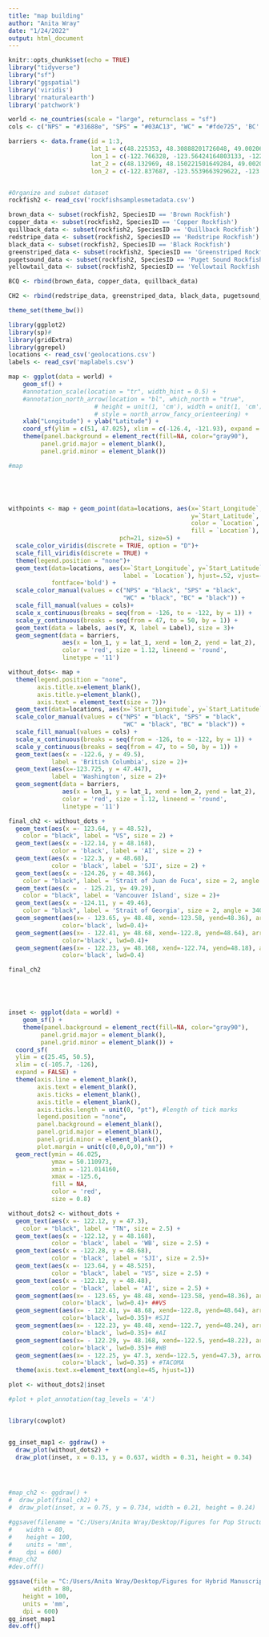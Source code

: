 ---
title: "map building"
author: "Anita Wray"
date: "1/24/2022"
output: html_document
---

```{r setup, include=FALSE}
knitr::opts_chunk$set(echo = TRUE)
library("tidyverse")
library("sf")
library("ggspatial")
library('viridis')
library('rnaturalearth')
library('patchwork')

world <- ne_countries(scale = "large", returnclass = "sf")
cols <- c("NPS" = "#31688e", "SPS" = "#03AC13", "WC" = "#fde725", 'BC' = "#440154FF")

barriers <- data.frame(id = 1:3,
                       lat_1 = c(48.225353, 48.30888201726048, 49.002066),
                       lon_1 = c(-122.766328, -123.56424164803133, -122.758979),
                       lat_2 = c(48.132969, 48.150221501649284, 49.002066),
                       lon_2 = c(-122.837687, -123.5539663929622, -123.816018))


#Organize and subset dataset
rockfish2 <- read_csv('rockfishsamplesmetadata.csv')

brown_data <- subset(rockfish2, SpeciesID == 'Brown Rockfish')
copper_data <- subset(rockfish2, SpeciesID == 'Copper Rockfish')
quillback_data <- subset(rockfish2, SpeciesID == 'Quillback Rockfish')
redstripe_data <- subset(rockfish2, SpeciesID == 'Redstripe Rockfish')
black_data <- subset(rockfish2, SpeciesID == 'Black Rockfish')
greenstriped_data <- subset(rockfish2, SpeciesID == 'Greenstriped Rockfish')
pugetsound_data <- subset(rockfish2, SpeciesID == 'Puget Sound Rockfish')
yellowtail_data <- subset(rockfish2, SpeciesID == 'Yellowtail Rockfish')

BCQ <- rbind(brown_data, copper_data, quillback_data)

CH2 <- rbind(redstripe_data, greenstriped_data, black_data, pugetsound_data, yellowtail_data)
```

```{r puget sound map, echo=FALSE, warning=FALSE}
theme_set(theme_bw())

library(ggplot2)
library(sp)#
library(gridExtra)
library(ggrepel)
locations <- read_csv('geolocations.csv')
labels <- read_csv('maplabels.csv')

map <- ggplot(data = world) +
    geom_sf() +
    #annotation_scale(location = "tr", width_hint = 0.5) +
    #annotation_north_arrow(location = "bl", which_north = "true", 
                        # height = unit(1, 'cm'), width = unit(1, 'cm'),
                        # style = north_arrow_fancy_orienteering) +
    xlab("Longitude") + ylab("Latitude") +
    coord_sf(ylim = c(51, 47.025), xlim = c(-126.4, -121.93), expand = FALSE)+ 
    theme(panel.background = element_rect(fill=NA, color="gray90"),
         panel.grid.major = element_blank(),
         panel.grid.minor = element_blank()) 

#map





withpoints <- map + geom_point(data=locations, aes(x=`Start_Longitude`,
                                                   y=`Start_Latitude`, 
                                                   color = `Location`, 
                                                   fill = `Location`),
                               pch=21, size=5) +
  scale_color_viridis(discrete = TRUE, option = "D")+
  scale_fill_viridis(discrete = TRUE) +
  theme(legend.position = "none")+
  geom_text(data=locations, aes(x=`Start_Longitude`, y=`Start_Latitude`, 
                                label = `Location`), hjust=.52, vjust=-.8, 
            fontface='bold') +
  scale_color_manual(values = c("NPS" = "black", "SPS" = "black", 
                                "WC" = "black", "BC" = "black")) +
  scale_fill_manual(values = cols)+
  scale_x_continuous(breaks = seq(from = -126, to = -122, by = 1)) +
  scale_y_continuous(breaks = seq(from = 47, to = 50, by = 1)) +
  geom_text(data = labels, aes(Y, X, label = Label), size = 3)+
  geom_segment(data = barriers,
               aes(x = lon_1, y = lat_1, xend = lon_2, yend = lat_2),
               color = 'red', size = 1.12, lineend = 'round',
               linetype = '11')

```

```{r puget sound map final, echo=FALSE}
without_dots<- map +
  theme(legend.position = "none",
        axis.title.x=element_blank(),
        axis.title.y=element_blank(),
        axis.text = element_text(size = 7))+
  geom_text(data=locations, aes(x=`Start_Longitude`, y=`Start_Latitude`, label = `Location`), fontface='bold', size = 4) +
  scale_color_manual(values = c("NPS" = "black", "SPS" = "black", 
                                "WC" = "black", "BC" = "black")) +
  scale_fill_manual(values = cols) +
  scale_x_continuous(breaks = seq(from = -126, to = -122, by = 1)) +
  scale_y_continuous(breaks = seq(from = 47, to = 50, by = 1)) +
  geom_text(aes(x = -122.6, y = 49.5),
            label = 'British Columbia', size = 2)+
  geom_text(aes(x=-123.725, y = 47.447),
            label = 'Washington', size = 2)+
  geom_segment(data = barriers,
               aes(x = lon_1, y = lat_1, xend = lon_2, yend = lat_2),
               color = 'red', size = 1.12, lineend = 'round',
               linetype = '11') 

final_ch2 <- without_dots +
  geom_text(aes(x =- 123.64, y = 48.52),
    color = "black", label = "VS", size = 2) +
  geom_text(aes(x = -122.14, y = 48.168),
            color = 'black', label = 'AI', size = 2) +
  geom_text(aes(x = -122.3, y = 48.68),
            color = 'black', label = 'SJI', size = 2) +
  geom_text(aes(x = -124.26, y = 48.366),
    color = "black", label = 'Strait of Juan de Fuca', size = 2, angle = 340)+
  geom_text(aes(x =  - 125.21, y= 49.29),
    color = "black", label = 'Vancouver Island', size = 2)+  
  geom_text(aes(x = -124.11, y = 49.46),
    color = "black", label = 'Strait of Georgia', size = 2, angle = 340)+
  geom_segment(aes(x= - 123.65, y= 48.48, xend=-123.58, yend=48.36), arrow = arrow(length=unit(.15, 'cm')),
               color='black', lwd=0.4)+
  geom_segment(aes(x= - 122.41, y= 48.68, xend=-122.8, yend=48.64), arrow = arrow(length=unit(.15, 'cm')),
               color='black', lwd=0.4)+
  geom_segment(aes(x= - 122.23, y= 48.168, xend=-122.74, yend=48.18), arrow = arrow(length=unit(.15, 'cm')),
               color='black', lwd=0.4)

final_ch2






```


```{r puget sound map 2, echo=FALSE, warning=FALSE}
inset <- ggplot(data = world) +
    geom_sf() +
    theme(panel.background = element_rect(fill=NA, color="gray90"),
         panel.grid.major = element_blank(),
         panel.grid.minor = element_blank()) + 
  coord_sf(
  ylim = c(25.45, 50.5),
  xlim = c(-105.7, -126),
  expand = FALSE) +
  theme(axis.line = element_blank(),
        axis.text = element_blank(),
        axis.ticks = element_blank(),
        axis.title = element_blank(),
        axis.ticks.length = unit(0, "pt"), #length of tick marks
        legend.position = "none",
        panel.background = element_blank(),
        panel.grid.major = element_blank(),
        panel.grid.minor = element_blank(),
        plot.margin = unit(c(0,0,0,0),"mm")) +
  geom_rect(ymin = 46.025,
            ymax = 50.110973,
            xmin = -121.014160,
            xmax = -125.6,
            fill = NA,
            color = 'red',
            size = 0.8)

without_dots2 <- without_dots +
  geom_text(aes(x =- 122.12, y = 47.3),
    color = "black", label = "TN", size = 2.5) +
  geom_text(aes(x = -122.12, y = 48.168),
            color = 'black', label = 'WB', size = 2.5) +
  geom_text(aes(x = -122.28, y = 48.68),
            color = 'black', label = 'SJI', size = 2.5)+
  geom_text(aes(x =- 123.64, y = 48.525),
            color = "black", label = "VS", size = 2.5) +
  geom_text(aes(x = -122.12, y = 48.48),
            color = 'black', label = 'AI', size = 2.5) +
  geom_segment(aes(x= - 123.65, y= 48.48, xend=-123.58, yend=48.36), arrow = arrow(length=unit(.15, 'cm')),
               color='black', lwd=0.4)+ ##VS
  geom_segment(aes(x= - 122.41, y= 48.68, xend=-122.8, yend=48.64), arrow = arrow(length=unit(.15, 'cm')),
               color='black', lwd=0.35)+ #SJI
  geom_segment(aes(x= - 122.23, y= 48.48, xend=-122.7, yend=48.24), arrow = arrow(length=unit(.15, 'cm')),
               color='black', lwd=0.35)+ #AI
  geom_segment(aes(x= - 122.29, y= 48.168, xend=-122.5, yend=48.22), arrow = arrow(length=unit(.15, 'cm')),
               color='black', lwd=0.35)+ #WB
  geom_segment(aes(x= - 122.25, y= 47.3, xend=-122.5, yend=47.3), arrow = arrow(length=unit(.15, 'cm')),
               color='black', lwd=0.35) + #TACOMA
  theme(axis.text.x=element_text(angle=45, hjust=1))

plot <- without_dots2|inset 

#plot + plot_annotation(tag_levels = 'A')


library(cowplot)


gg_inset_map1 <- ggdraw() +
  draw_plot(without_dots2) +
  draw_plot(inset, x = 0.13, y = 0.637, width = 0.31, height = 0.34)




#map_ch2 <- ggdraw() +
#  draw_plot(final_ch2) +
#  draw_plot(inset, x = 0.75, y = 0.734, width = 0.21, height = 0.24)

#ggsave(filename = "C:/Users/Anita Wray/Desktop/Figures for Pop Structure Manuscript/Fig1-Map.jpg",
#    width = 80, 
#    height = 100, 
#    units = 'mm',
#    dpi = 600)
#map_ch2
#dev.off()

ggsave(file = "C:/Users/Anita Wray/Desktop/Figures for Hybrid Manuscript/Fig1-Map.jpg",
       width = 80, 
    height = 100, 
    units = 'mm',
    dpi = 600)
gg_inset_map1
dev.off()
  
```
